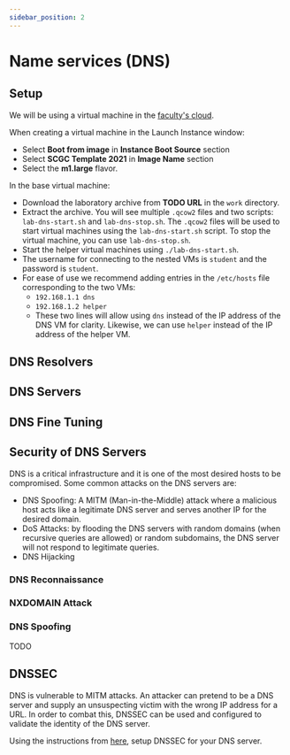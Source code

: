 ```yaml
---
sidebar_position: 2
---
```


# Name services (DNS)

## Setup

We will be using a virtual machine in the [faculty's cloud](http://cloud.grid.pub.ro/).

When creating a virtual machine in the Launch Instance window:
  * Select **Boot from image** in **Instance Boot Source** section
  * Select **SCGC Template 2021** in **Image Name** section
  * Select the **m1.large** flavor.

In the base virtual machine:
  * Download the laboratory archive from **TODO URL** in the `work` directory.
  * Extract the archive. You will see multiple `.qcow2` files and two scripts: `lab-dns-start.sh` and `lab-dns-stop.sh`.
The `.qcow2` files will be used to start virtual machines using the `lab-dns-start.sh` script. To stop the virtual machine,
you can use `lab-dns-stop.sh`.
  * Start the helper virtual machines using `./lab-dns-start.sh`.
  * The username for connecting to the nested VMs is `student` and the password is `student`.
  * For ease of use we recommend adding entries in the `/etc/hosts` file corresponding to the two VMs:
    * `192.168.1.1 dns`
    * `192.168.1.2 helper`
    * These two lines will allow using `dns` instead of the IP address of the DNS VM for clarity. Likewise, we can use `helper` instead of the IP address of the helper VM.

## DNS Resolvers


<Resolvers/>

## DNS Servers


<Servers/>

## DNS Fine Tuning


<Tuning/>

## Security of DNS Servers
DNS is a critical infrastructure and it is one of the most desired hosts to be compromised.
Some common attacks on the DNS servers are:
 * DNS Spoofing: A MITM (Man-in-the-Middle) attack where a malicious host acts like a
legitimate DNS server and serves another IP for the desired domain.
 * DoS Attacks: by flooding the DNS servers with random domains (when recursive queries
are allowed) or random subdomains, the DNS server will not respond to legitimate queries.
 * DNS Hijacking

### DNS Reconnaissance

<Recon/>

### NXDOMAIN Attack

<NXDOMAIN/>

### DNS Spoofing
TODO

## DNSSEC

DNS is vulnerable to MITM attacks.
An attacker can pretend to be a DNS server and supply an unsuspecting victim with
the wrong IP address for a URL. In order to combat this, DNSSEC can be used and
configured to validate the identity of the DNS server.

Using the instructions from [here](https://www.digitalocean.com/community/tutorials/how-to-setup-dnssec-on-an-authoritative-bind-dns-server--2),
setup DNSSEC for your DNS server.

